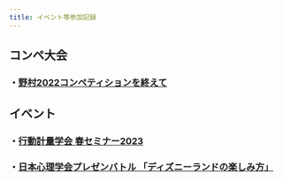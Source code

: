 ```yaml
---
title: イベント等参加記録
---
```


## コンペ大会

### ・[野村2022コンペティションを終えて](https://castella3.github.io/nomura_2022.html)


## イベント

### ・[行動計量学会 春セミナー2023](https://castella3.github.io/spring_BMS_seminar.html)


### ・[日本心理学会プレゼンバトル 「ディズニーランドの楽しみ方」](https://castella3.github.io/nissin_87.html)


